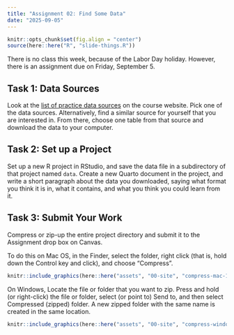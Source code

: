 ```yaml
---
title: "Assignment 02: Find Some Data"
date: "2025-09-05"
---
```


```r
knitr::opts_chunk$set(fig.align = "center")
source(here::here("R", "slide-things.R"))
```


There is no class this week, because of the Labor Day holiday. However, there is an assignment due on Friday, September 5.

## Task 1: Data Sources

Look at the [list of practice data sources](https://mptc.io/content/) on the course website. Pick one of the data sources. Alternatively, find a similar source for yourself that you are interested in. From there, choose one table from that source and download the data to your computer.

## Task 2: Set up a Project

Set up a new R project in RStudio, and save the data file in a subdirectory of that project named `data`. Create a new Quarto document in the project, and write a short paragraph about the data you downloaded, saying what format you think it is in, what it contains, and what you think you could learn from it.

## Task 3: Submit Your Work

Compress or zip-up the entire project directory and submit it to the Assignment drop box on Canvas.

To do this on Mac OS, in the Finder, select the folder, right click (that is, hold down the Control key and click), and choose "Compress".

```r
knitr::include_graphics(here::here("assets", "00-site", "compress-mac-1.png"), error = FALSE)
```

On Windows, Locate the file or folder that you want to zip. Press and hold (or right-click) the file or folder, select (or point to) Send to, and then select Compressed (zipped) folder. A new zipped folder with the same name is created in the same location.

```r
knitr::include_graphics(here::here("assets", "00-site", "compress-windows.png"), error = FALSE)
```
